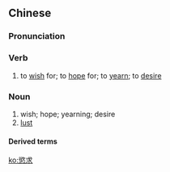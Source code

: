 {{also|欲求}}
==Chinese==
{{zh-forms|s=欲求}}

===Pronunciation===
{{zh-pron
|m=yùqiú
|mn=iok-kiû
|cat=v,n
}}

===Verb===
{{zh-verb}}

# to [[wish]] for; to [[hope]] for; to [[yearn]]; to [[desire]]

===Noun===
{{zh-noun}}

# wish; hope; yearning; desire
# [[lust]]

====Derived terms====
{{zh-der|慾求不滿}}

[[ko:慾求]]